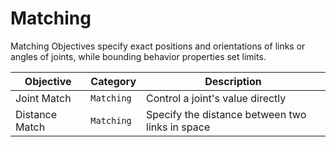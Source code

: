 # Matching

Matching Objectives specify exact positions and orientations of links or angles of joints, while bounding behavior properties set limits.

| Objective | Category | Description |
| --- | --- | --- |
| Joint Match | `Matching` | Control a joint's value directly |
| Distance Match | `Matching` | Specify the distance between two links in space |